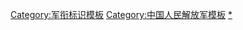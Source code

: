 [[Category:军衔标识模板|Category:军衔标识模板]]
[[Category:中国人民解放军模板|Category:中国人民解放军模板]]
[[Category:中国人民解放军军衔|*]]